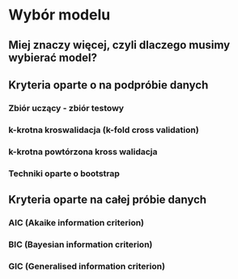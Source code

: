 # Wybór modelu

## Miej znaczy więcej, czyli dlaczego musimy wybierać model?

## Kryteria oparte o na podpróbie danych

### Zbiór uczący - zbiór testowy

### k-krotna kroswalidacja (k-fold cross validation)

### k-krotna powtórzona kross walidacja

### Techniki oparte  o bootstrap

## Kryteria oparte na całej próbie danych

### AIC (Akaike information criterion)

### BIC (Bayesian information criterion)

### GIC (Generalised information criterion)

